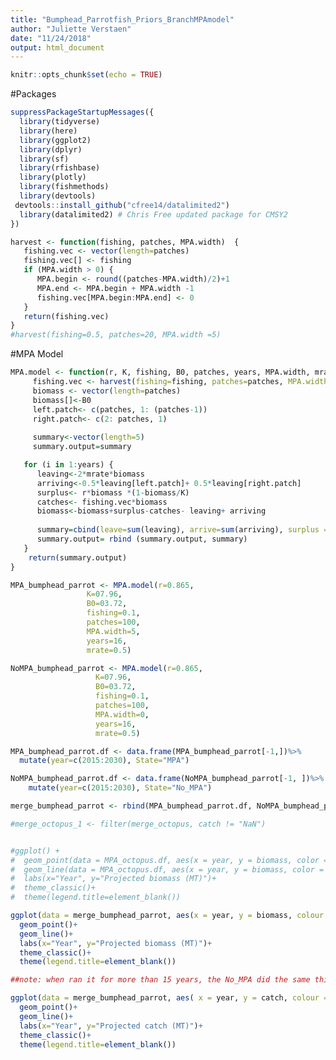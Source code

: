 ```yaml
---
title: "Bumphead_Parrotfish_Priors_BranchMPAmodel"
author: "Juliette Verstaen"
date: "11/24/2018"
output: html_document
---
```


```r
knitr::opts_chunk$set(echo = TRUE)
```

#Packages 

```r
suppressPackageStartupMessages({
  library(tidyverse)
  library(here)
  library(ggplot2)
  library(dplyr)
  library(sf)
  library(rfishbase)
  library(plotly)
  library(fishmethods)
  library(devtools)
 devtools::install_github("cfree14/datalimited2") 
  library(datalimited2) # Chris Free updated package for CMSY2
})


```


```r
harvest <- function(fishing, patches, MPA.width)  {
   fishing.vec <- vector(length=patches)
   fishing.vec[] <- fishing 
   if (MPA.width > 0) {  
      MPA.begin <- round((patches-MPA.width)/2)+1
      MPA.end <- MPA.begin + MPA.width -1         
      fishing.vec[MPA.begin:MPA.end] <- 0        
   }
   return(fishing.vec)
}
#harvest(fishing=0.5, patches=20, MPA.width =5) 
```


#MPA Model 

```r
MPA.model <- function(r, K, fishing, B0, patches, years, MPA.width, mrate) {
     fishing.vec <- harvest(fishing=fishing, patches=patches, MPA.width=MPA.width)
     biomass <- vector(length=patches) 
     biomass[]<-B0
     left.patch<- c(patches, 1: (patches-1))
     right.patch<- c(2: patches, 1) 
  
     summary<-vector(length=5)
     summary.output=summary

   for (i in 1:years) {
      leaving<-2*mrate*biomass
      arriving<-0.5*leaving[left.patch]+ 0.5*leaving[right.patch]
      surplus<- r*biomass *(1-biomass/K)
      catches<- fishing.vec*biomass
      biomass<-biomass+surplus-catches- leaving+ arriving
      
      summary=cbind(leave=sum(leaving), arrive=sum(arriving), surplus = sum(surplus), catch=sum(catches), biomass = sum(biomass))
      summary.output= rbind (summary.output, summary)
   }
    return(summary.output) 
}

MPA_bumphead_parrot <- MPA.model(r=0.865, 
                 K=07.96,
                 B0=03.72, 
                 fishing=0.1, 
                 patches=100,
                 MPA.width=5,
                 years=16, 
                 mrate=0.5)

NoMPA_bumphead_parrot <- MPA.model(r=0.865,
                   K=07.96, 
                   B0=03.72, 
                   fishing=0.1, 
                   patches=100,
                   MPA.width=0, 
                   years=16, 
                   mrate=0.5) 

```


```r

MPA_bumphead_parrot.df <- data.frame(MPA_bumphead_parrot[-1,])%>%
  mutate(year=c(2015:2030), State="MPA")

NoMPA_bumphead_parrot.df <- data.frame(NoMPA_bumphead_parrot[-1, ])%>%
    mutate(year=c(2015:2030), State="No_MPA")

merge_bumphead_parrot <- rbind(MPA_bumphead_parrot.df, NoMPA_bumphead_parrot.df)

#merge_octopus_1 <- filter(merge_octopus, catch != "NaN")


#ggplot() +
#  geom_point(data = MPA_octopus.df, aes(x = year, y = biomass, color = State))+
#  geom_line(data = MPA_octopus.df, aes(x = year, y = biomass, color = State))+
#  labs(x="Year", y="Projected biomass (MT)")+
#  theme_classic()+
#  theme(legend.title=element_blank())

ggplot(data = merge_bumphead_parrot, aes(x = year, y = biomass, colour = State))+
  geom_point()+
  geom_line()+
  labs(x="Year", y="Projected biomass (MT)")+
  theme_classic()+
  theme(legend.title=element_blank())

##note: when ran it for more than 15 years, the No_MPA did the same thing as the MPA is doing and then graph was too far out to see anything

```


```r
ggplot(data = merge_bumphead_parrot, aes( x = year, y = catch, colour = State))+
  geom_point()+
  geom_line()+
  labs(x="Year", y="Projected catch (MT)")+
  theme_classic()+
  theme(legend.title=element_blank())
        
```
